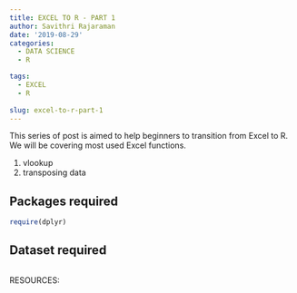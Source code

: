 ```yaml
---
title: EXCEL TO R - PART 1
author: Savithri Rajaraman
date: '2019-08-29'
categories:
  - DATA SCIENCE
  - R

tags:
  - EXCEL
  - R
 
slug: excel-to-r-part-1
---
```


This series of post is aimed to help beginners to transition from Excel to R. We will be covering most used Excel functions. 

1. vlookup 
2. transposing data

## Packages required
```r
require(dplyr)
```

## Dataset required 

```r



```


RESOURCES:



